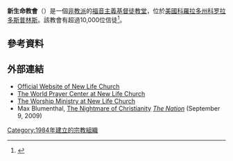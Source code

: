 {{Expand language|time=2016-05-18T09:18:32+00:00}}
{{Expand|time=2016-05-18T09:18:32+00:00}}
{{Infobox church
| color            = #ADD8E6
| name             = 新生命教會
| img              = New Life Church in Colorado Springs 1.jpg
| img_size         = 280px
| img_capt         = The church grounds with "The Tent" in the foreground and the mountains in the background.
| landscape        = yes
| denomination     = [[非教派|非教派]]
| founded_date     = 1984
| founder          = 
| architect        =  
| style            = 
| constructed_date = 
| dedicated_date   = 
| seniorpastor     = Rev. Brady Boyd
| address          = 
| country          = {{USA}}
| phone            = 
| website          = [http://www.newlifechurch.org/ www.newlifechurch.org]
}}
'''新生命教會'''（{{lang-en|New Life Church}}）是一個[[非教派|非教派]]的[[福音主義|福音主義]][[基督徒|基督徒]][[教堂|教堂]]，位於[[美國|美國]][[科羅拉多州|科羅拉多州]][[科罗拉多斯普林斯|科罗拉多斯普林斯]]。該教會有超過10,000位信徒<ref name=BoydRMN>{{Cite news |title=A New Life big as church |newspaper=Rocky Mountain News |date=11 August 2007 |accessdate=2009-05-04 |url=http://www.rockymountainnews.com/drmn/local/article/0,1299,DRMN_15_5668662,00.html |deadurl=yes |archiveurl=https://web.archive.org/web/20090520195128/http://www.rockymountainnews.com/drmn/local/article/0,1299,DRMN_15_5668662,00.html |archivedate=2009年5月20日 }}</ref>。

== 參考資料 ==
{{reflist}}

== 外部連結 ==
* [http://www.newlifechurch.org Official Website of New Life Church] {{Wayback|url=http://www.newlifechurch.org/ |date=20190715180805 }}
* [http://www.theworldprayercenter.org The World Prayer Center at New Life Church] {{Wayback|url=http://www.theworldprayercenter.org/ |date=20161022205001 }}
* [http://www.newlifeworship.com The Worship Ministry at New Life Church] {{Wayback|url=http://www.newlifeworship.com/ |date=20170818191824 }}
* Max Blumenthal, [http://www.thenation.com/doc/20090921/blumenthal The Nightmare of Christianity] {{Webarchive|url=https://archive.is/20130105034958/http://www.thenation.com/doc/20090921/blumenthal |date=2013-01-05 }} ''[[The_Nation|The Nation]]'' (September 9, 2009)

{{Coord|38|59|33|N|104|47|44|W|region:US_type:landmark|display=title}}

[[Category:1984年建立的宗教組織|Category:1984年建立的宗教組織]]